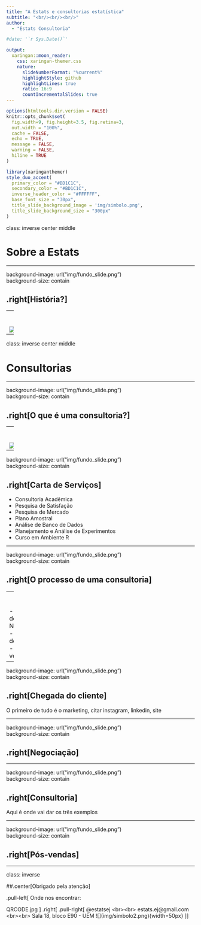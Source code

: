 ---
title: "A Estats e consultorias estatística"
subtitle: "<br/><br/><br/>" 
author: 
  - "Estats Consultoria"

#date: '`r Sys.Date()`'

output:
  xaringan::moon_reader:
    css: xaringan-themer.css
    nature:
      slideNumberFormat: "%current%"
      highlightStyle: github
      highlightLines: true
      ratio: 16:9
      countIncrementalSlides: true
---


```{r setup, include=FALSE}
options(htmltools.dir.version = FALSE)
knitr::opts_chunk$set(
  fig.width=9, fig.height=3.5, fig.retina=3,
  out.width = "100%",
  cache = FALSE,
  echo = TRUE,
  message = FALSE, 
  warning = FALSE,
  hiline = TRUE
)
```

```{r xaringan-themer, include=FALSE, warning=FALSE}
library(xaringanthemer)
style_duo_accent(
  primary_color = "#BD1C1C",
  secondary_color = "#BD1C1C",
  inverse_header_color = "#FFFFFF",
  base_font_size = "30px",
  title_slide_background_image = 'img/simbolo.png',
  title_slide_background_size = "300px"
)
```


class: inverse center middle

# Sobre a Estats

---

background-image: url("img/fundo_slide.png")  
background-size: contain

## .right[História?]

--
<br><br>
![](img/consutoria_dic.png)   

---

class: inverse center middle

# Consultorias

---

background-image: url("img/fundo_slide.png")  
background-size: contain

## .right[O que é uma consultoria?]

--
<br><br>
![](img/consutoria_dic.png)

---

background-image: url("img/fundo_slide.png")  
background-size: contain

## .right[Carta de Serviços]

- Consultoria Acadêmica
- Pesquisa de Satisfação
- Pesquisa de Mercado
- Plano Amostral
- Análise de Banco de Dados
- Planejamento e Análise de Experimentos
- Curso em Ambiente R


---

background-image: url("img/fundo_slide.png")  
background-size: contain

## .right[O processo de uma consultoria]

--
<br><br>
- Chegada do cliente
- Negociação
- Prestação de serviços
- Pós-vendas

---

background-image: url("img/fundo_slide.png")  
background-size: contain

## .right[Chegada do cliente]

O primeiro de tudo é o marketing, citar instagram, linkedin, site

---

background-image: url("img/fundo_slide.png")  
background-size: contain

## .right[Negociação]

---

background-image: url("img/fundo_slide.png")  
background-size: contain

## .right[Consultoria]

Aqui é onde vai dar os três exemplos


--- 

background-image: url("img/fundo_slide.png")  
background-size: contain

## .right[Pós-vendas]

---

class: inverse

##.center[Obrigado pela atenção]

.pull-left[
Onde nos encontrar:

QRCODE.jpg
]
.right[
.pull-right[
 @estatsej
 <br><br>
 estats.ej@gmail.com
 <br><br>
 Sala 18, bloco E90 - UEM
  ![](img/simbolo2.png){width=50px}
]]

